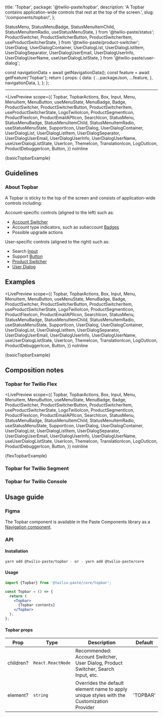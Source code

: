   title: 'Topbar',
  package: '@twilio-paste/topbar',
  description: 'A Topbar contains application-wide controls that rest at the top of the screen.',
  slug: '/components/topbar/',
};

  StatusMenu,
  StatusMenuBadge,
  StatusMenuItemChild,
  StatusMenuItemRadio,
  useStatusMenuState,
} from '@twilio-paste/status';
  ProductSwitcher,
  ProductSwitcherButton,
  ProductSwitcherItem,
  useProductSwitcherState,
} from '@twilio-paste/product-switcher';
  UserDialog,
  UserDialogContainer,
  UserDialogList,
  UserDialogListItem,
  UserDialogSeparator,
  UserDialogUserEmail,
  UserDialogUserInfo,
  UserDialogUserName,
  useUserDialogListState,
} from '@twilio-paste/user-dialog';


  const navigationData = await getNavigationData();
  const feature = await getFeature('Topbar');
  return {
    props: {
      data: {
        ...packageJson,
        ...feature,
      },
      navigationData,
    },
  };
};

<NormalizedComponentHeader
  categoryRoute={SidebarCategoryRoutes.COMPONENTS}
  githubUrl="https://github.com/twilio-labs/paste/tree/main/packages/paste-core/components/topbar"
  storybookUrl="/?path=/story/components-topbar--"
  data={props.data}
/>

---

<contentwrapper>

<PageAside data={mdxHeadings} />

<content>

<LivePreview
  scope={{
    Topbar,
    TopbarActions,
    Box,
    Input,
    Menu,
    MenuItem,
    MenuButton,
    useMenuState,
    MenuBadge,
    Badge,
    ProductSwitcher,
    ProductSwitcherButton,
    ProductSwitcherItem,
    useProductSwitcherState,
    LogoTwilioIcon,
    ProductSegmentIcon,
    ProductFlexIcon,
    ProductEmailAPIIcon,
    SearchIcon,
    StatusMenu,
    StatusMenuBadge,
    StatusMenuItemChild,
    StatusMenuItemRadio,
    useStatusMenuState,
    SupportIcon,
    UserDialog,
    UserDialogContainer,
    UserDialogList,
    UserDialogListItem,
    UserDialogSeparator,
    UserDialogUserEmail,
    UserDialogUserInfo,
    UserDialogUserName,
    useUserDialogListState,
    UserIcon,
    ThemeIcon,
    TranslationIcon,
    LogOutIcon,
    ProductDebuggerIcon,
    Button,
  }}
  noInline
>
  {basicTopbarExample}
</LivePreview>

## Guidelines

### About Topbar

A Topbar is sticky to the top of the screen and consists of application-wide controls including:

Account-specific controls (aligned to the left) such as:

- [Account Switcher](/components/account-switcher)
- Account type indicators, such as subaccount [Badges](/components/badge)
- Possible upgrade actions

User-specific controls (aligned to the right) such as:

- Search [Input](/components/input)
- Support [Button](/components/button)
- [Product Switcher](/components/product-switcher)
- [User Dialog](/components/user-dialog)

## Examples

<LivePreview
  scope={{
    Topbar,
    TopbarActions,
    Box,
    Input,
    Menu,
    MenuItem,
    MenuButton,
    useMenuState,
    MenuBadge,
    Badge,
    ProductSwitcher,
    ProductSwitcherButton,
    ProductSwitcherItem,
    useProductSwitcherState,
    LogoTwilioIcon,
    ProductSegmentIcon,
    ProductFlexIcon,
    ProductEmailAPIIcon,
    SearchIcon,
    StatusMenu,
    StatusMenuBadge,
    StatusMenuItemChild,
    StatusMenuItemRadio,
    useStatusMenuState,
    SupportIcon,
    UserDialog,
    UserDialogContainer,
    UserDialogList,
    UserDialogListItem,
    UserDialogSeparator,
    UserDialogUserEmail,
    UserDialogUserInfo,
    UserDialogUserName,
    useUserDialogListState,
    UserIcon,
    ThemeIcon,
    TranslationIcon,
    LogOutIcon,
    ProductDebuggerIcon,
    Button,
  }}
  noInline
>
  {basicTopbarExample}
</LivePreview>

## Composition notes

### Topbar for Twilio Flex

<LivePreview
  scope={{
    Topbar,
    TopbarActions,
    Box,
    Input,
    Menu,
    MenuItem,
    MenuButton,
    useMenuState,
    MenuBadge,
    Badge,
    ProductSwitcher,
    ProductSwitcherButton,
    ProductSwitcherItem,
    useProductSwitcherState,
    LogoTwilioIcon,
    ProductSegmentIcon,
    ProductFlexIcon,
    ProductEmailAPIIcon,
    SearchIcon,
    StatusMenu,
    StatusMenuBadge,
    StatusMenuItemChild,
    StatusMenuItemRadio,
    useStatusMenuState,
    SupportIcon,
    UserDialog,
    UserDialogContainer,
    UserDialogList,
    UserDialogListItem,
    UserDialogSeparator,
    UserDialogUserEmail,
    UserDialogUserInfo,
    UserDialogUserName,
    useUserDialogListState,
    UserIcon,
    ThemeIcon,
    TranslationIcon,
    LogOutIcon,
    ProductDebuggerIcon,
    Button,
  }}
  noInline
>
  {flexTopbarExample}
</LivePreview>

### Topbar for Twilio Segment

### Topbar for Twilio Console

## Usage guide

### Figma

The Topbar component is available in the Paste Components library as a [Navigation component](https://www.figma.com/file/l2qtpQVMmXzQPVB3rEAA8i/%5BNEW%5D-Paste-Components?type=design&node-id=27837-187276&t=xcPacI1AN13MooNC-0).

### API

#### Installation

```bash
yarn add @twilio-paste/topbar - or - yarn add @twilio-paste/core
```

#### Usage

```jsx
import {Topbar} from '@twilio-paste/core/topbar';

const Topbar = () => {
  return (
    <Topbar>
      {Topbar contents}
    </Topbar>
  );
};
```

#### Topbar props

| Prop      | Type              | Description                                                                               | Default  |
| --------- | ----------------- | ----------------------------------------------------------------------------------------- | -------- |
| children? | `React.ReactNode` | Recommended: Account Switcher, User Dialog, Product Switcher, Search Input, etc.          |          |
| element?  | `string`          | Overrides the default element name to apply unique styles with the Customization Provider | 'TOPBAR' |

<ChangelogRevealer>
  <Changelog />
</ChangelogRevealer>

</content>

</contentwrapper>
